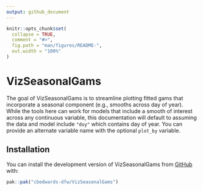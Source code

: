 ```yaml
---
output: github_document
---
```


<!-- README.md is generated from README.Rmd. Please edit that file -->

```r
knitr::opts_chunk$set(
  collapse = TRUE,
  comment = "#>",
  fig.path = "man/figures/README-",
  out.width = "100%"
)
```

# VizSeasonalGams

<!-- badges: start -->
<!-- badges: end -->

The goal of VizSeasonalGams is to streamline plotting fitted gams that incorporate a seasonal component (e.g., smooths across day of year). While the tools here can work for models that include a smooth of interest across any continuous variable, this documentation will default to assuming the data and model include `"doy"` which contains day of year. You can provide an alternate variable name with the optional `plot_by` variable.

## Installation

You can install the development version of VizSeasonalGams from [GitHub](https://github.com/) with:

``` r
pak::pak("cbedwards-dfw/VizSeasonalGams")
```


